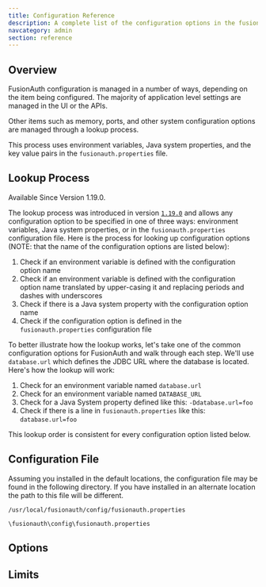 ```yaml
---
title: Configuration Reference
description: A complete list of the configuration options in the fusionauth.properties file
navcategory: admin
section: reference
---
```


## Overview

FusionAuth configuration is managed in a number of ways, depending on the item being configured. The majority of application level settings are managed in the UI or the APIs. 

Other items such as memory, ports, and other system configuration options are managed through a lookup process. 

This process uses environment variables, Java system properties, and the key value pairs in the `fusionauth.properties` file.

## Lookup Process

<Aside type="version">
Available Since Version 1.19.0.
</Aside>

The lookup process was introduced in version [`1.19.0`](/docs/release-notes/archive#version-1-19-0) and allows any configuration option to be specified in one of three ways: environment variables, Java system properties, or in the `fusionauth.properties` configuration file. Here is the process for looking up configuration options (NOTE: that the name of the configuration options are listed below):

1. Check if an environment variable is defined with the configuration option name
2. Check if an environment variable is defined with the configuration option name translated by upper-casing it and replacing periods and dashes with underscores
3. Check if there is a Java system property with the configuration option name
4. Check if the configuration option is defined in the `fusionauth.properties` configuration file

To better illustrate how the lookup works, let's take one of the common configuration options for FusionAuth and walk through each step. We'll use `database.url` which defines the JDBC URL where the database is located. Here's how the lookup will work:

1. Check for an environment variable named `database.url`
2. Check for an environment variable named `DATABASE_URL`
3. Check for a Java System property defined like this: `-Ddatabase.url=foo`
4. Check if there is a line in `fusionauth.properties` like this: `database.url=foo`

This lookup order is consistent for every configuration option listed below.

## Configuration File

Assuming you installed in the default locations, the configuration file may be found in the following directory. If you have installed in an alternate location the path to this file will be different.

```plaintext title="Linux and macOS"
/usr/local/fusionauth/config/fusionauth.properties
```

```plaintext title="Windows"
\fusionauth\config\fusionauth.properties
```

## Options

<ConfigurationOptions />

## Limits

<ConfigurationLimits />

